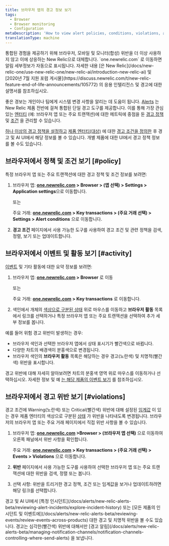```yaml
---
title: 브라우저 앱의 경고 정보 보기
tags:
  - Browser
  - Browser monitoring
  - Configuration
metaDescription: 'How to view alert policies, conditions, violations, and other activity and events directly the browser monitoring UI.'
translationType: machine
---
```


<Callout variant="important">
  통합된 경험을 제공하기 위해 브라우저, 모바일 및 모니터(합성) 위반을 더 이상 사용하지 않고 이에 상응하는 New Relic으로 대체합니다. `one.newrelic.com` 로 이동하면 알림 세부정보가 자동으로 표시됩니다. 자세한 내용 [은 New Relic](/docs/new-relic-one/use-new-relic-one/new-relic-ai/introduction-new-relic-ai) 및 [2020년 7월 지원 포럼 게시물](https://discuss.newrelic.com/t/new-relic-feature-end-of-life-announcements/105772) 의 응용 인텔리전스 및 경고에 대한 설명서를 참조하십시오.
</Callout>

좋은 경보는 개인이나 팀에게 시스템 변경 사항을 알리는 데 도움이 됩니다. [Alerts](/docs/alerts/new-relic-alerts-beta/getting-started/new-relic-alerts) 는 New Relic 제품 전반에 걸쳐 통합된 단일 경고 도구를 제공합니다. 이를 통해 가장 관심 있는 [엔터티](/docs/alerts/new-relic-alerts-beta/getting-started/alerts-glossary#alert-entity) (예: 브라우저 앱 또는 주요 트랜잭션)에 대한 메트릭에 중점을 둔 [경고 정책](/docs/alerts/new-relic-alerts-beta/getting-started/alerts-glossary#alert-policy) 및 [조건](/docs/alerts/new-relic-alerts-beta/getting-started/alerts-glossary#alert-condition) 을 관리할 수 있습니다.

[하나 이상의 경고 정책을 설정하고](/docs/alerts/new-relic-alerts-beta/configuring-alert-policies/name-or-rename-alert-policy) [제품 엔터티(대상)](/docs/alerts/new-relic-alerts-beta/configuring-alert-policies/select-product-targets-alert-condition) 에 대한 [경고 조건을 정의한](/docs/alerts/new-relic-alerts-beta/configuring-alert-policies/define-alert-conditions) 후 경고 및 AI UI에서 해당 정보를 볼 수 있습니다. 개별 제품에 대한 UI에서 경고 정책 정보를 볼 수도 있습니다.

## 브라우저에서 정책 및 조건 보기 [#policy]

특정 브라우저 앱 또는 주요 트랜잭션에 대한 경고 정책 및 조건 정보를 보려면:

1. 브라우저 앱: **[one.newrelic.com](https://one.newrelic.com/all-capabilities) > Browser > (앱 선택) > Settings > Application settings**으로 이동합니다.

   또는

   주요 거래: **[one.newrelic.com](https://one.newrelic.com/all-capabilities) > Key transactions > (주요 거래 선택) > Settings > Alert conditions** 으로 이동합니다.

2. **경고 조건** 페이지에서 사용 가능한 도구를 사용하여 경고 조건 및 관련 정책을 검색, 정렬, 보기 또는 업데이트합니다.

## 브라우저에서 이벤트 및 활동 보기 [#activity]

[이벤트](/docs/alerts/new-relic-alerts-beta/getting-started/alerts-glossary#event) 및 기타 활동에 대한 요약 정보를 보려면:

1. 브라우저 앱: **[one.newrelic.com](https://one.newrelic.com/all-capabilities) > Browser** 로 이동

   또는

   주요 거래: **[one.newrelic.com](https://one.newrelic.com/all-capabilities) > Key transactions** 로 이동합니다.

2. 색인에서 개체의 [색상으로 구분된 상태](/docs/alerts/new-relic-alerts-beta/getting-started/alerts-glossary#health-status) 위로 마우스를 이동하고 **브라우저 활동** 목록에서 링크를 선택하거나 특정 브라우저 앱 또는 주요 트랜잭션을 선택하여 추가 세부 정보를 봅니다.

예를 들어 위험 경고 위반이 발생하는 경우:

* 브라우저 색인과 선택한 브라우저 앱에서 상태 표시기가 빨간색으로 바뀝니다.
* 다양한 차트의 배경색이 분홍색으로 변경됩니다.
* 브라우저 색인의 **브라우저 활동** 목록은 해당하는 경우 경고(노란색) 및 치명적(빨간색) 위반을 표시합니다.

경고 위반에 대해 자세히 알아보려면 차트의 분홍색 영역 위로 마우스를 이동하거나 선택하십시오. 자세한 정보 및 예 [는 해당 제품의 이벤트 보기](/docs/alerts/new-relic-alerts-beta/reviewing-events/view-events-their-products) 를 참조하십시오.

## 브라우저에서 경고 위반 보기 [#violations]

경고 조건에 Warning(노란색) 또는 Critical(빨간색) 위반에 대해 설정된 [임계값](/docs/alerts/new-relic-alerts-beta/getting-started/alerts-glossary#alert-threshold) 이 있는 경우 제품 엔터티의 색상으로 구분된 [상태](/docs/alerts/new-relic-alerts-beta/getting-started/alerts-glossary#health-status) 가 위반을 나타내도록 변경됩니다. 브라우저의 브라우저 앱 또는 주요 거래 페이지에서 직접 위반 사항을 볼 수 있습니다.

1. 브라우저 앱: **[one.newrelic.com](https://one.newrelic.com/all-capabilities) >Browser > (브라우저 앱 선택)** 으로 이동하여 오른쪽 패널에서 위반 사항을 확인합니다.

   주요 거래: **[one.newrelic.com](https://one.newrelic.com/all-capabilities) > Key transactions > (주요 거래 선택) > Events > Violations** 으로 이동합니다.

2. **위반** 페이지에서 사용 가능한 도구를 사용하여 선택한 브라우저 앱 또는 주요 트랜잭션에 대한 위반을 검색, 정렬 또는 봅니다.

3. 선택 사항: 위반을 트리거한 경고 정책, 조건 또는 임계값을 보거나 업데이트하려면 해당 링크를 선택합니다.

<Callout variant="tip">
  경고 및 AI UI에서 [특정 인시던트](/docs/alerts/new-relic-alerts-beta/reviewing-alert-incidents/explore-incident-history) 또는 [모든 제품의 인시던트 및 이벤트에](/docs/alerts/new-relic-alerts-beta/reviewing-events/review-events-across-products) 대한 경고 및 치명적 위반을 볼 수도 있습니다. 경고는 심각한(빨간색) 위반에 대해서만 [경고 알림](/docs/alerts/new-relic-alerts-beta/managing-notification-channels/notification-channels-controlling-where-send-alerts) 을 보냅니다.
</Callout>